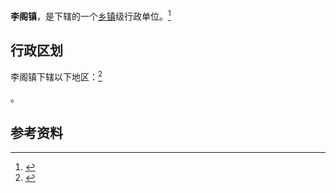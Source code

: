 {{中国乡级行政区|37/08/27/106/000}}

'''李阁镇'''，是{{PRC admin/fullname|37/08/27/106/000|3}}下辖的一个[[乡镇|乡镇]]级行政单位。<ref>{{PRC admin/ref sgc|{{PRC admin/parent|37/08/27/106/000}}}}</ref>

== 行政区划 ==

李阁镇下辖以下地区：<ref>{{PRC admin/ref sgc|37/08/27/106/000}}</ref>

{{PRC admin/children|37/08/27/106/000}}。

== 参考资料 ==

{{reflist}}

{{行政区划小作品}}
{{PRC admin/navcat|37/08/27/106/000}}